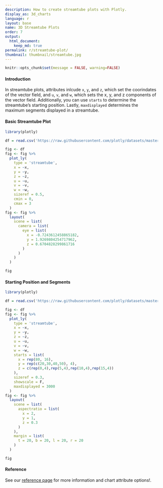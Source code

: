 ```yaml
---
description: How to create streamtube plots with Plotly.
display_as: 3d_charts
language: r
layout: base
name: 3D Streamtube Plots
order: 7
output:
  html_document:
    keep_md: true
permalink: r/streamtube-plot/
thumbnail: thumbnail/streamtube.jpg
---
```


```r
knitr::opts_chunk$set(message = FALSE, warning=FALSE)
```
#### Introduction

In streamtube plots, attributes inlcude `x`, `y`, and `z`, which set the coorindates of the vector field, and `u`, `v`, and `w`, which sets the x, y, and z components of the vector field. Additionally, you can use `starts` to determine the streamtube's starting position. Lastly, `maxdisplayed` determines the maximum segments displayed in a streamtube.  

#### Basic Streamtube Plot

```r
library(plotly)

df = read.csv('https://raw.githubusercontent.com/plotly/datasets/master/streamtube-basic.csv')

fig <- df 
fig <- fig %>%
  plot_ly(
    type = 'streamtube',
    x = ~x,
    y = ~y,
    z = ~z,
    u = ~u,
    v = ~v,
    w = ~w,
    sizeref = 0.5,
    cmin = 0,
    cmax = 3
  ) 
fig <- fig %>%
  layout(
    scene = list(
      camera = list(
        eye = list(
          x = -0.7243612458865182,
          y = 1.9269804254717962,
          z = 0.6704828299861716
        )
      )
    )
  )

fig
```

#### Starting Position and Segments

```r
library(plotly)

df = read.csv('https://raw.githubusercontent.com/plotly/datasets/master/streamtube-wind.csv')

fig <- df 
fig <- fig %>%
  plot_ly(
    type = 'streamtube',
    x = ~x,
    y = ~y,
    z = ~z,
    u = ~u,
    v = ~v,
    w = ~w,
    starts = list(
      x = rep(80, 16),
      y = rep(c(20,30,40,50), 4),
      z = c(rep(0,4),rep(5,4),rep(10,4),rep(15,4))
    ),
    sizeref = 0.3,
    showscale = F,
    maxdisplayed = 3000
  ) 
fig <- fig %>%
  layout(
    scene = list(
      aspectratio = list(
        x = 2,
        y = 1,
        z = 0.3
      )
    ),
    margin = list(
      t = 20, b = 20, l = 20, r = 20
    )
  )

fig
```


#### Reference

See our [reference page](https://plot.ly/r/reference/) for more information and chart attribute options!.